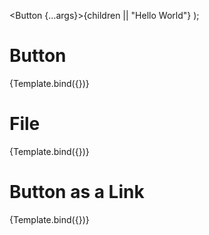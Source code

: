 

<Meta title="Button" component={Button} />

  <Button {...args}>{children || "Hello World"}</Button>
);

# Button

<Canvas>
  <Story name="Normal">{Template.bind({})}</Story>
</Canvas>

# File

<Canvas>
  <Story name="File" args={{ as: "file", children: "Select your file" }}>
    {Template.bind({})}
  </Story>
</Canvas>

# Button as a Link

<Canvas>
  <Story name="Link" args={{ as: "link", href: "#" }}>
    {Template.bind({})}
  </Story>
</Canvas>
